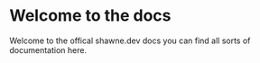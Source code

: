 # Welcome to the docs

Welcome to the offical shawne.dev docs you can find all sorts of documentation here.